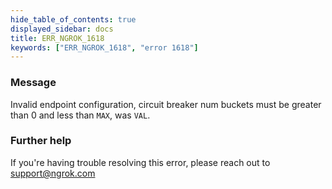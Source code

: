 ```yaml
---
hide_table_of_contents: true
displayed_sidebar: docs
title: ERR_NGROK_1618
keywords: ["ERR_NGROK_1618", "error 1618"]
---
```


### Message

Invalid endpoint configuration, circuit breaker num buckets must be greater than 0 and less than `MAX`, was `VAL`.

### Further help

If you're having trouble resolving this error, please reach out to [support@ngrok.com](mailto:support@ngrok.com?subject=Help%20with%20ERR_NGROK_1618)
